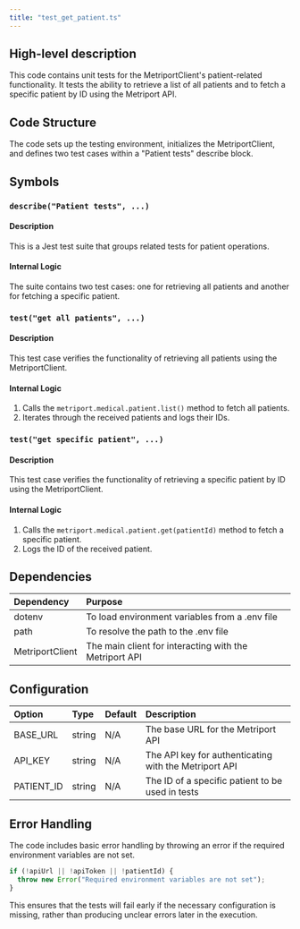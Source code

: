 ```yaml
---
title: "test_get_patient.ts"
---
```


## High-level description
This code contains unit tests for the MetriportClient's patient-related functionality. It tests the ability to retrieve a list of all patients and to fetch a specific patient by ID using the Metriport API.

## Code Structure
The code sets up the testing environment, initializes the MetriportClient, and defines two test cases within a "Patient tests" describe block.

## Symbols

### `describe("Patient tests", ...)`
#### Description
This is a Jest test suite that groups related tests for patient operations.

#### Internal Logic
The suite contains two test cases: one for retrieving all patients and another for fetching a specific patient.

### `test("get all patients", ...)`
#### Description
This test case verifies the functionality of retrieving all patients using the MetriportClient.

#### Internal Logic
1. Calls the `metriport.medical.patient.list()` method to fetch all patients.
2. Iterates through the received patients and logs their IDs.

### `test("get specific patient", ...)`
#### Description
This test case verifies the functionality of retrieving a specific patient by ID using the MetriportClient.

#### Internal Logic
1. Calls the `metriport.medical.patient.get(patientId)` method to fetch a specific patient.
2. Logs the ID of the received patient.

## Dependencies
| Dependency | Purpose |
|:-----------|:--------|
| dotenv | To load environment variables from a .env file |
| path | To resolve the path to the .env file |
| MetriportClient | The main client for interacting with the Metriport API |

## Configuration
| Option | Type | Default | Description |
|:-------|:-----|:--------|:------------|
| BASE_URL | string | N/A | The base URL for the Metriport API |
| API_KEY | string | N/A | The API key for authenticating with the Metriport API |
| PATIENT_ID | string | N/A | The ID of a specific patient to be used in tests |

## Error Handling
The code includes basic error handling by throwing an error if the required environment variables are not set.

```typescript
if (!apiUrl || !apiToken || !patientId) {
  throw new Error("Required environment variables are not set");
}
```

This ensures that the tests will fail early if the necessary configuration is missing, rather than producing unclear errors later in the execution.